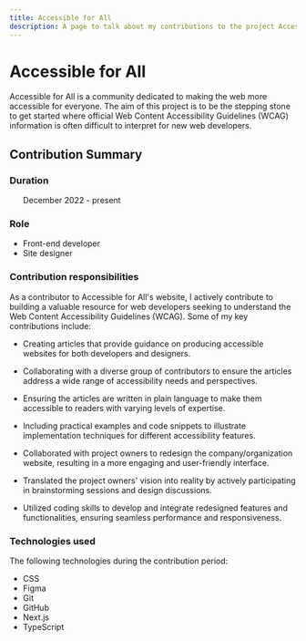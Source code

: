 ```yaml
---
title: Accessible for All
description: A page to talk about my contributions to the project Accessible for All.
---
```



# Accessible for All

<Hero
  src="/Accessible-logo.png"
  alt="Accessible for all logo with a dark blue background with circular shapes"
  repo="https://github.com/AccessibleForAll"
  href="https://accessibleweb.dev/"
/>

Accessible for All is a community dedicated to making the web more accessible for everyone. The aim of this project is to be the stepping stone to get started where official Web Content Accessibility Guidelines (WCAG) information is often difficult to interpret for new web developers.

## Contribution Summary

### Duration

&nbsp;&nbsp;&nbsp;&nbsp;&nbsp;&nbsp;December 2022 - present

### Role

- Front-end developer
- Site designer

### Contribution responsibilities

As a contributor to Accessible for All's website, I actively contribute to building a valuable resource for web developers seeking to understand the Web Content Accessibility Guidelines (WCAG). Some of my key contributions include:

- Creating articles that provide guidance on producing accessible websites for both developers and designers.

- Collaborating with a diverse group of contributors to ensure the articles address a wide range of accessibility needs and perspectives.

- Ensuring the articles are written in plain language to make them accessible to readers with varying levels of expertise.

- Including practical examples and code snippets to illustrate implementation techniques for different accessibility features.

- Collaborated with project owners to redesign the company/organization website, resulting in a more engaging and user-friendly interface.

- Translated the project owners' vision into reality by actively participating in brainstorming sessions and design discussions.

- Utilized coding skills to develop and integrate redesigned features and functionalities, ensuring seamless performance and responsiveness.

### Technologies used

The following technologies during the contribution period:

- CSS
- Figma
- Git
- GitHub
- Next.js
- TypeScript
